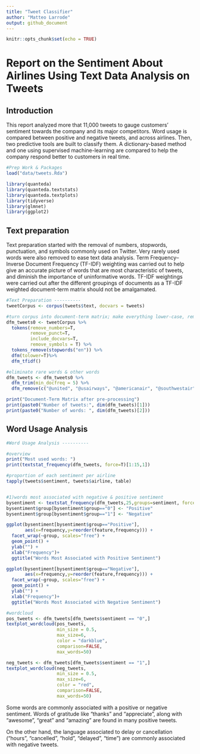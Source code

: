 ```yaml
---
title: "Tweet Classifier"
author: "Matteo Larrode"
output: github_document
---
```


```r
knitr::opts_chunk$set(echo = TRUE)
```

# Report on the Sentiment About Airlines Using Text Data Analysis on Tweets

## Introduction
This report analyzed more that 11,000 tweets to gauge customers’ sentiment towards the company and its major competitors. Word usage is compared between positive and negative tweets, and across airlines. Then, two predictive tools are built to classify them. A dictionary-based method and one using supervised machine-learning are compared to help the company respond better to customers in real time.

```r
#Prep Work & Packages
load("data/tweets.Rda")

library(quanteda)
library(quanteda.textstats)
library(quanteda.textplots)
library(tidyverse)
library(glmnet)
library(ggplot2)
```

## Text preparation

Text preparation started with the removal of numbers, stopwords, punctuation, and symbols commonly used on Twitter. Very rarely used words were also removed to ease text data analysis. Term Frequency–Inverse Document Frequency (TF-IDF) weighting was carried out to help give an accurate picture of words that are most characteristic of tweets, and diminish the importance of uninformative words. TF-IDF weightings were carried out after the different groupings of documents as a TF-IDF weighted document-term matrix should not be amalgamated.

```r
#Text Preparation ----------
tweetCorpus <- corpus(tweets$text, docvars = tweets)

#turn corpus into document-term matrix; make everything lower-case, remove numbers, punctuation and stopwords; TF-IDF weighting; remove airline names
dfm_tweets0 <- tweetCorpus %>%
  tokens(remove_numbers=T,
         remove_punct=T,
         include_docvars=T,
         remove_symbols = T) %>%
  tokens_remove(stopwords("en")) %>%
  dfm(tolower=T)%>%
  dfm_tfidf()

#eliminate rare words & other words
dfm_tweets <- dfm_tweets0 %>% 
  dfm_trim(min_docfreq = 5) %>% 
  dfm_remove(c("@united", "@usairways", "@americanair", "@southwestair", "@jetblue", "@virginamerica", "flight", "amp", "aa", "get", "now", "united", "jetblue", "us"))

print("Document-Term Matrix after pre-processing")
print(paste0("Number of tweets:", dim(dfm_tweets)[1]))
print(paste0("Number of words: ", dim(dfm_tweets)[2]))

```

## Word Usage Analysis
```r
#Word Usage Analysis ----------

#overview
print("Most used words: ")
print(textstat_frequency(dfm_tweets, force=T)[1:15,1])

#proportion of each sentiment per airline
tapply(tweets$sentiment, tweets$airline, table)


#1)words most associated with negative & positive sentiment
bysentiment <- textstat_frequency(dfm_tweets,25,groups=sentiment, force=T)
bysentiment$group[bysentiment$group=="0"] <- "Positive"
bysentiment$group[bysentiment$group=="1"] <- "Negative"

ggplot(bysentiment[bysentiment$group=="Positive"], 
       aes(x=frequency,y=reorder(feature,frequency))) +
  facet_wrap(~group, scales="free") +
  geom_point() + 
  ylab("") +
  xlab("Frequency")+
  ggtitle("Words Most Associated with Positive Sentiment")

ggplot(bysentiment[bysentiment$group=="Negative"], 
       aes(x=frequency,y=reorder(feature,frequency))) +
  facet_wrap(~group, scales="free") +
  geom_point() + 
  ylab("") +
  xlab("Frequency")+
  ggtitle("Words Most Associated with Negative Sentiment")

#wordcloud
pos_tweets <- dfm_tweets[dfm_tweets$sentiment == "0",]
textplot_wordcloud(pos_tweets,
                   min_size = 0.5,
                   max_size=6,
                   color = "darkblue",
                   comparison=FALSE, 
                   max_words=50)

neg_tweets <- dfm_tweets[dfm_tweets$sentiment == "1",]
textplot_wordcloud(neg_tweets,
                   min_size = 0.5,
                   max_size=6,
                   color = "red",
                   comparison=FALSE, 
                   max_words=50)


```
Some words are commonly associated with a positive or negative sentiment. Words of gratitude like “thanks” and “appreciate”, along with “awesome”, “great” and “amazing” are found in many positive tweets.


On the other hand, the language associated to delay or cancellation (“hours”, “cancelled”, “hold”, “delayed”, “time”) are commonly associated with negative tweets.